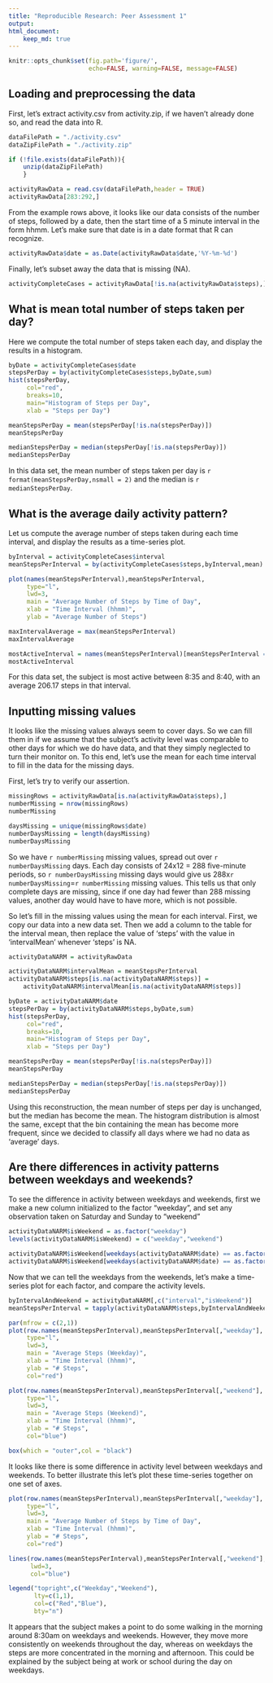 ```yaml
---
title: "Reproducible Research: Peer Assessment 1"
output: 
html_document:
    keep_md: true
---
```


```r
knitr::opts_chunk$set(fig.path='figure/',
                      echo=FALSE, warning=FALSE, message=FALSE)
```


## Loading and preprocessing the data

First, let's extract activity.csv from activity.zip, if we haven't already done
so, and read the data into R.

```r

dataFilePath = "./activity.csv"
dataZipFilePath = "./activity.zip"

if (!file.exists(dataFilePath)){
    unzip(dataZipFilePath)
    }

activityRawData = read.csv(dataFilePath,header = TRUE)
activityRawData[283:292,]

```

From the example rows above, it looks like our data consists of the number of
steps, followed by a date, then the start time of a 5 minute interval in the
form hhmm.  Let's make sure that date is in a date format that R can recognize.

```r
activityRawData$date = as.Date(activityRawData$date,'%Y-%m-%d')
```

Finally, let's subset away the data that is missing (NA).

```r
activityCompleteCases = activityRawData[!is.na(activityRawData$steps),]
```

## What is mean total number of steps taken per day?

Here we compute the total number of steps taken each day, and display the results
in a histogram.

```r

byDate = activityCompleteCases$date
stepsPerDay = by(activityCompleteCases$steps,byDate,sum)
hist(stepsPerDay,
     col="red",
     breaks=10,
     main="Histogram of Steps per Day",
     xlab = "Steps per Day")

meanStepsPerDay = mean(stepsPerDay[!is.na(stepsPerDay)])
meanStepsPerDay

medianStepsPerDay = median(stepsPerDay[!is.na(stepsPerDay)])
medianStepsPerDay

```

In this data set, the mean number of steps taken per day is
`r format(meanStepsPerDay,nsmall = 2)` and the median is `r medianStepsPerDay`.

## What is the average daily activity pattern?

Let us compute the average number of steps taken during each time interval, and 
display the results as a time-series plot.

```r
byInterval = activityCompleteCases$interval
meanStepsPerInterval = by(activityCompleteCases$steps,byInterval,mean)

plot(names(meanStepsPerInterval),meanStepsPerInterval,
     type="l",
     lwd=3,
     main = "Average Number of Steps by Time of Day",
     xlab = "Time Interval (hhmm)",
     ylab = "Average Number of Steps")

maxIntervalAverage = max(meanStepsPerInterval)
maxIntervalAverage

mostActiveInterval = names(meanStepsPerInterval)[meanStepsPerInterval == maxIntervalAverage]
mostActiveInterval
```

For this data set, the subject is most active between 8:35 and 8:40, with an average 206.17 steps in that interval.

## Inputting missing values

It looks like the missing values always seem to cover days.  So we can fill them
in if we assume that the subject's activity level was comparable to other days
for which we do have data, and that they simply neglected to turn their monitor
on.  To this end, let's use the mean for each time interval to fill in the data
for the missing days.

First, let's try to verify our assertion.

```r
missingRows = activityRawData[is.na(activityRawData$steps),]
numberMissing = nrow(missingRows)
numberMissing

daysMissing = unique(missingRows$date)
numberDaysMissing = length(daysMissing)
numberDaysMissing
```

So we have `r numberMissing` missing values, spread out over `r numberDaysMissing`
days.  Each day consists of 24x12 = 288 five-minute periods, so `r numberDaysMissing`
missing days would give us 288x`r numberDaysMissing`=`r numberMissing` missing values.
This tells us that only complete days are missing, since if one day had fewer than
288 missing values, another day would have to have more, which is not possible.

So let's fill in the missing values using the mean for each interval.  First, 
we copy our data into a new data set.  Then we add a column to the table for the
interval mean, then replace the value of 'steps' with the value in 'intervalMean'
whenever 'steps' is NA.

```r
activityDataNARM = activityRawData

activityDataNARM$intervalMean = meanStepsPerInterval
activityDataNARM$steps[is.na(activityDataNARM$steps)] =
    activityDataNARM$intervalMean[is.na(activityDataNARM$steps)]

byDate = activityDataNARM$date
stepsPerDay = by(activityDataNARM$steps,byDate,sum)
hist(stepsPerDay,
     col="red",
     breaks=10,
     main="Histogram of Steps per Day",
     xlab = "Steps per Day")

meanStepsPerDay = mean(stepsPerDay[!is.na(stepsPerDay)])
meanStepsPerDay

medianStepsPerDay = median(stepsPerDay[!is.na(stepsPerDay)])
medianStepsPerDay
```

Using this reconstruction, the mean number of steps per day is unchanged, but the
median has become the mean.  The histogram distribution is almost the same, except
that the bin containing the mean has become more frequent, since we decided to 
classify all days where we had no data as 'average' days.

## Are there differences in activity patterns between weekdays and weekends?

To see the difference in activity between weekdays and weekends, first we make a
new column initialized to the factor "weekday", and set any observation
taken on Saturday and Sunday to "weekend"

```r
activityDataNARM$isWeekend = as.factor("weekday")
levels(activityDataNARM$isWeekend) = c("weekday","weekend")

activityDataNARM$isWeekend[weekdays(activityDataNARM$date) == as.factor("Saturday")] = as.factor("weekend")
activityDataNARM$isWeekend[weekdays(activityDataNARM$date) == as.factor("Sunday")] = as.factor("weekend")
```

Now that we can tell the weekdays from the weekends, let's make a time-series plot for each factor, and compare the activity levels.

```r
byIntervalAndWeekend = activityDataNARM[,c("interval","isWeekend")]
meanStepsPerInterval = tapply(activityDataNARM$steps,byIntervalAndWeekend,mean)

par(mfrow = c(2,1))
plot(row.names(meanStepsPerInterval),meanStepsPerInterval[,"weekday"],
     type="l",
     lwd=3,
     main = "Average Steps (Weekday)",
     xlab = "Time Interval (hhmm)",
     ylab = "# Steps",
     col="red")

plot(row.names(meanStepsPerInterval),meanStepsPerInterval[,"weekend"],
     type="l",
     lwd=3,
     main = "Average Steps (Weekend)",
     xlab = "Time Interval (hhmm)",
     ylab = "# Steps",
     col="blue")

box(which = "outer",col = "black")
```

It looks like there is some difference in activity level between weekdays and
weekends.  To better illustrate this let's plot these time-series together on
one set of axes.

```r
plot(row.names(meanStepsPerInterval),meanStepsPerInterval[,"weekday"],
     type="l",
     lwd=3,
     main = "Average Number of Steps by Time of Day",
     xlab = "Time Interval (hhmm)",
     ylab = "# Steps",
     col="red")

lines(row.names(meanStepsPerInterval),meanStepsPerInterval[,"weekend"],
      lwd=3,
      col="blue")

legend("topright",c("Weekday","Weekend"),
       lty=c(1,1),
       col=c("Red","Blue"),
       bty="n")
```

It appears that the subject makes a point to do some walking in the morning
around 8:30am on weekdays and weekends.  However, they move more consistently on weekends throughout the day, whereas on weekdays the steps are more concentrated
in the morning and afternoon.  This could be explained by the subject being at
work or school during the day on weekdays.
